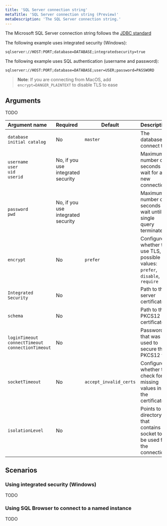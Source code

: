 ```yaml
---
title: 'SQL Server connection string'
metaTitle: 'SQL Server connection string (Preview)'
metaDescription: 'The SQL Server connection string.'
---
```


<TopBlock>

The Microsoft SQL Server connection string follows the [JDBC standard](https://docs.microsoft.com/en-us/sql/connect/jdbc/building-the-connection-url?view=sql-server-ver15)

The following example uses integrated security (Windows):

```
sqlserver://HOST:PORT;database=DATABASE;integratedsecurity=true
```

The following example uses SQL authentication (username and password):

```
sqlserver://HOST:PORT;database=DATABASE;user=USER;password=PASSWORD
```

> **Note**: If you are connecting from MacOS, add `encrypt=DANGER_PLAINTEXT` to disable TLS to ease 

</TopBlock>


## Arguments

TODO

| Argument name      | Required | Default                | Description                                                                                                        |
| :----------------- | :------- | ---------------------- | ------------------------------------------------------------------------------------------------------------------ |
| `database`<br />`initial catalog` | No       | `master`     | The database to connect to.  |
| `username`<br />`user`<br />`uid`<br />`userid`  | No, if you use integrated security       |                     | Maximum number of seconds to wait for a new connection                                                             |
| `password`<br />`pwd`   | No, if you use integrated security       |                     | Maximum number of seconds to wait until a single query terminates                                                  |
| `encrypt`          | No       | `prefer`               | Configures whether to use TLS, possible values: `prefer`, `disable`, `require`                                     |
| `Integrated Security`          | No       |                        | Path to the server certificate                                                                                     |
| `schema`      | No       |                        | Path to the PKCS12 certificate                                                                                     |
| `loginTimeout`<br />`connectTimeout`<br />`connectionTimeout`      | No       |                        | Password that was used to secure the PKCS12 file                                                                   |
| `socketTimeout`        | No       | `accept_invalid_certs` | Configures whether to check for missing values in the certificate                                                  |
| `isolationLevel`           | No       |                        | Points to a directory that contains a socket to be used for the connection                                         |

## Scenarios

### Using integrated security (Windows)

TODO

### Using SQL Browser to connect to a named instance

TODO
